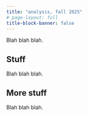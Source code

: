 ```yaml
---
title: "analysis, fall 2025"
# page-layout: full
title-block-banner: false
---
```


Blah blah blah.

## Stuff

Blah blah blah.

## More stuff

Blah blah blah.